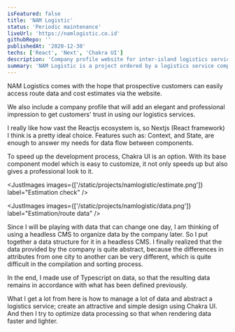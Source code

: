 ```yaml
---
isFeatured: false
title: 'NAM Logistic'
status: 'Periodic maintenance'
liveUrl: 'https://namlogistic.co.id'
githubRepo: ''
publishedAt: '2020-12-30'
techs: ['React', 'Next', 'Chakra UI']
description: 'Company profile website for inter-island logistics service providers in Indonesia.'
summary: 'NAM Logistic is a project ordered by a logistics service company to answer problems, such as: seeing cost estimates, and travel routes. In addition, to improve the quality of service and customer trust with an official website.'
---
```


<Content heading="Project purpose and goal">

NAM Logistics comes with the hope that prospective customers can easily access route data and cost estimates via the website.

We also include a company profile that will add an elegant and professional impression to get customers' trust in using our logistics services.

</Content>

<ContentWithImage heading="Tech stack and explanation" image="/static/projects/namlogistic/namlogistic-stack.png">

I really like how vast the Reactjs ecosystem is, so Nextjs (React framework) I think is a pretty ideal choice. Features such as: Context, and State, are enough to answer my needs for data flow between components.

To speed up the development process, Chakra UI is an option. With its base component model which is easy to customize, it not only speeds up but also gives a professional look to it.

</ContentWithImage>

<JustImages images={['/static/projects/namlogistic/estimate.png']} label="Estimation check" />

<JustImages images={['/static/projects/namlogistic/data.png']} label="Estimation/route data" />

<Content heading='Problems and thought process'>

Since I will be playing with data that can change one day, I am thinking of using a headless CMS to organize data by the company later. So I put together a data structure for it in a headless CMS. I finally realized that the data provided by the company is quite abstract, because the differences in attributes from one city to another can be very different, which is quite difficult in the compilation and sorting process.

In the end, I made use of Typescript on data, so that the resulting data remains in accordance with what has been defined previously.

</Content>

<Content heading="Lessons learned">

What I get a lot from here is how to manage a lot of data and abstract a logistics service; create an attractive and simple design using Chakra UI. And then I try to optimize data processing so that when rendering data faster and lighter.

</Content>
